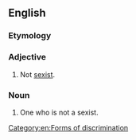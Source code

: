 ==English==

===Etymology===
{{prefix|en|non|sexist}}

===Adjective===
{{en-adj|-}}

# Not [[sexist]].

===Noun===
{{en-noun}}

# One who is not a sexist.

[[Category:en:Forms of discrimination]]